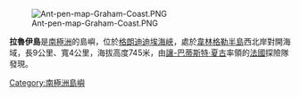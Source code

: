 [[Image:Ant-pen-map-Graham-Coast.PNG|thumb]]

{{coord|65|52|S|65|15|W|source:GNIS|display=title}}

'''拉魯伊島'''是[[南極洲|南極洲]]的島嶼，位於[[格朗迪迪埃海峽|格朗迪迪埃海峽]]，處於[[韋林格勒半島|韋林格勒半島]]西北岸對開海域，長9公里、寬4公里，海拔高度745米，由[[讓-巴蒂斯特·夏古|讓-巴蒂斯特·夏古]]率領的[[法國|法國]]探險隊發現。

{{DEFAULTSORT:Larrouy Island}}
[[Category:南極洲島嶼|Category:南極洲島嶼]]


{{GrahamCoast-geo-stub}}